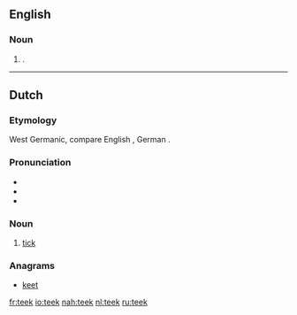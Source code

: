 ==English==

===Noun===
{{en-noun|?}}

# {{botany}} {{obsolete form of|teak}}.

{{Webster 1913}}

----

==Dutch==

===Etymology===
West Germanic, compare English {{term|tick|lang=en}}, German {{term|Zecke|lang=de}}.

===Pronunciation===
* {{rhymes|eːk|lang=nl}}
* {{audio|Nl-teek.ogg|audio}}
* {{IPA|/teːk/|lang=nl}}

===Noun===
{{nl-noun|m|teken|teekje}}

# [[tick]] {{gloss|insect}}

===Anagrams===
* [[keet#Dutch|keet]]

[[fr:teek]]
[[io:teek]]
[[nah:teek]]
[[nl:teek]]
[[ru:teek]]